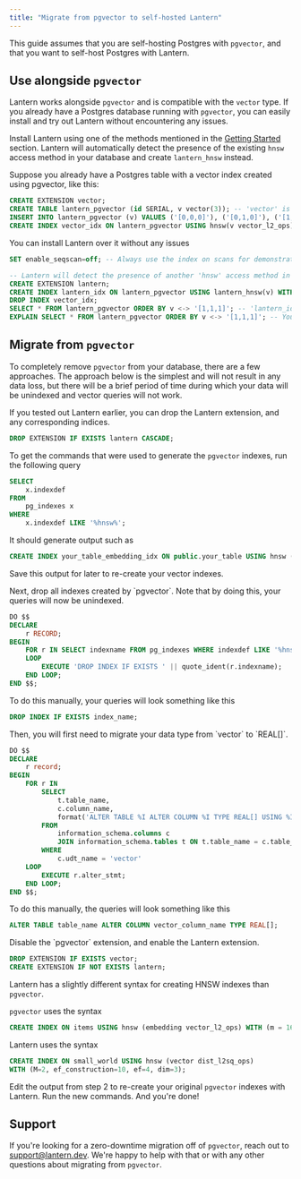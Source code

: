 ```yaml
---
title: "Migrate from pgvector to self-hosted Lantern"
---
```


This guide assumes that you are self-hosting Postgres with `pgvector`, and that you want to self-host Postgres with Lantern.

## Use alongside `pgvector`

Lantern works alongside `pgvector` and is compatible with the `vector` type. If you already have a Postgres database running with `pgvector`, you can easily install and try out Lantern without encountering any issues.

Install Lantern using one of the methods mentioned in the [Getting Started](/getting-started/overview) section. Lantern will automatically detect the presence of the existing `hnsw` access method in your database and create `lantern_hnsw` instead.

Suppose you already have a Postgres table with a vector index created using pgvector, like this:

```sql
CREATE EXTENSION vector;
CREATE TABLE lantern_pgvector (id SERIAL, v vector(3)); -- 'vector' is the type provided by pgvector
INSERT INTO lantern_pgvector (v) VALUES ('[0,0,0]'), ('[0,1,0]'), ('[1,0,0]');
CREATE INDEX vector_idx ON lantern_pgvector USING hnsw(v vector_l2_ops) WITH (m=4, ef_construction=8); -- This 'hnsw' access method is provided by pgvector
```

You can install Lantern over it without any issues

```sql
SET enable_seqscan=off; -- Always use the index on scans for demonstration purposes

-- Lantern will detect the presence of another 'hnsw' access method in your database and will add 'lantern_hnsw' instead. (A warning will be displayed in your psql console)
CREATE EXTENSION lantern;
CREATE INDEX lantern_idx ON lantern_pgvector USING lantern_hnsw(v) WITH (m=4, ef_construction=8);
DROP INDEX vector_idx;
SELECT * FROM lantern_pgvector ORDER BY v <-> '[1,1,1]'; -- 'lantern_idx' will be used for this scan
EXPLAIN SELECT * FROM lantern_pgvector ORDER BY v <-> '[1,1,1]'; -- You can verify that 'lantern_idx' is used here
```

## Migrate from `pgvector`

To completely remove `pgvector` from your database, there are a few approaches. The approach below is the simplest and will not result in any data loss, but there will be a brief period of time during which your data will be unindexed and vector queries will not work.

<Steps>
<Step title='Drop Lantern Extension'>
If you tested out Lantern earlier, you can drop the Lantern extension, and any corresponding indices.

```sql
DROP EXTENSION IF EXISTS lantern CASCADE;
```

</Step>

<Step title="Save pgvector indexes">

To get the commands that were used to generate the `pgvector` indexes, run the following query

```sql
SELECT
    x.indexdef
FROM
    pg_indexes x
WHERE
    x.indexdef LIKE '%hnsw%';
```

It should generate output such as

```sql
CREATE INDEX your_table_embedding_idx ON public.your_table USING hnsw (embedding vector_l2_ops) WITH (m='16', ef_construction='64')
```

Save this output for later to re-create your vector indexes.

</Step>

<Step title='Drop pgvector indexes'>
Next, drop all indexes created by `pgvector`. Note that by doing this, your queries will now be unindexed.

```sql
DO $$
DECLARE
    r RECORD;
BEGIN
    FOR r IN SELECT indexname FROM pg_indexes WHERE indexdef LIKE '%hnsw%'
    LOOP
        EXECUTE 'DROP INDEX IF EXISTS ' || quote_ident(r.indexname);
    END LOOP;
END $$;
```

To do this manually, your queries will look something like this

```sql
DROP INDEX IF EXISTS index_name;
```

</Step>

<Step title='Migrate vector columns to REAL[] columns'>
Then, you will first need to migrate your data type from `vector` to `REAL[]`.

```sql
DO $$
DECLARE
    r record;
BEGIN
    FOR r IN
        SELECT
            t.table_name,
            c.column_name,
            format('ALTER TABLE %I ALTER COLUMN %I TYPE REAL[] USING %I::REAL[]', t.table_name, c.column_name, c.column_name) as alter_stmt
        FROM
            information_schema.columns c
            JOIN information_schema.tables t ON t.table_name = c.table_name
        WHERE
            c.udt_name = 'vector'
    LOOP
        EXECUTE r.alter_stmt;
    END LOOP;
END $$;
```

To do this manually, the queries will look something like this

```sql
ALTER TABLE table_name ALTER COLUMN vector_column_name TYPE REAL[];
```

</Step>

<Step title="Disable pgvector and enable Lantern">
Disable the `pgvector` extension, and enable the Lantern extension.

```sql
DROP EXTENSION IF EXISTS vector;
CREATE EXTENSION IF NOT EXISTS lantern;
```

</Step>

<Step title="Re-create your indexes">

Lantern has a slightly different syntax for creating HNSW indexes than `pgvector`.

`pgvector` uses the syntax

```sql
CREATE INDEX ON items USING hnsw (embedding vector_l2_ops) WITH (m = 16, ef_construction = 64);
```

Lantern uses the syntax

```sql
CREATE INDEX ON small_world USING hnsw (vector dist_l2sq_ops)
WITH (M=2, ef_construction=10, ef=4, dim=3);
```

Edit the output from step 2 to re-create your original `pgvector` indexes with Lantern. Run the new commands. And you're done!

</Step>

</Steps>

## Support

If you're looking for a zero-downtime migration off of `pgvector`, reach out to [support@lantern.dev](mailto:support@lantern.dev). We're happy to help with that or with any other questions about migrating from `pgvector`.
